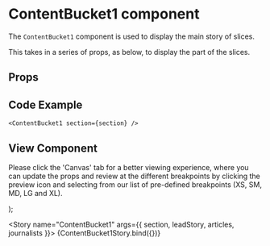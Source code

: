 

<Meta
  title="Newskit Slices/Content Bucket 1"
  component={ContentBucket1}
/>

# ContentBucket1 component
The `ContentBucket1` component is used to display the main story of slices.

This takes in a series of props, as below, to display the part of the slices.

## Props
<Props of={ContentBucket1} />

## Code Example
`<ContentBucket1 section={section} />`

## View Component
Please click the 'Canvas' tab for a better viewing experience, where you can update the props and review at the different breakpoints by clicking the preview icon and selecting from our list of pre-defined breakpoints (XS, SM, MD, LG and XL).

  <NewsKitProvider theme={TimesWebLightTheme}>
    <ContentBucket1 {...{ section, leadStory, journalists, articles }} />
  </NewsKitProvider>
);

<Story name="ContentBucket1" args={{
  section,
  leadStory,
  articles,
  journalists
}}>
  {ContentBucket1Story.bind({})}
</Story>